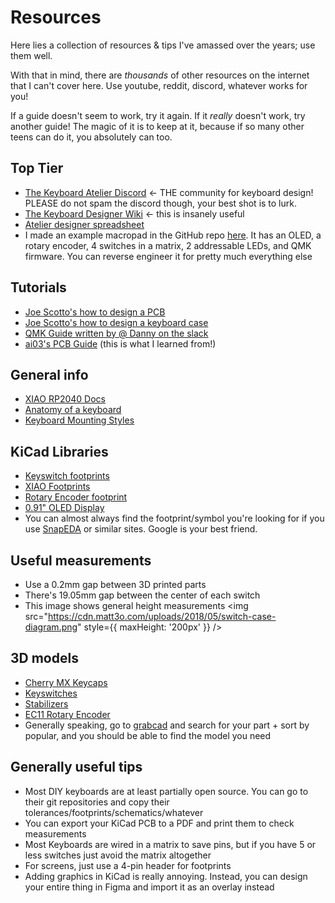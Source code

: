 # Resources
Here lies a collection of resources & tips I've amassed over the years; use them well.

With that in mind, there are *thousands* of other resources on the internet that I can't cover here. Use youtube, reddit, discord, whatever works for you!

If a guide doesn't seem to work, try it again. If it *really* doesn't work, try another guide! The magic of it is to keep at it, because if so many other teens can do it, you absolutely can too.


## Top Tier
- [The Keyboard Atelier Discord](https://kbatelier.org/) \<- THE community for keyboard design! PLEASE do not spam the discord though, your best shot is to lurk.
- [The Keyboard Designer Wiki](https://wiki.ai03.com/books) \<- this is insanely useful
- [Atelier designer spreadsheet](https://docs.google.com/spreadsheets/d/1K0jNUZzxTTMkgzo043dxc4vBEOrxNa8jVf4VHk-B27U/edit?gid=0#gid=0)
- I made an example macropad in the GitHub repo [here](https://github.com/hackclub/hackpad/tree/03a6a5542e0cffbb43e530b67994741fcccb205e/hackpads/orpheuspad).
It has an OLED, a rotary encoder, 4 switches in a matrix, 2 addressable LEDs, and QMK firmware. You can reverse engineer it for pretty much everything else

## Tutorials
- [Joe Scotto's how to design a PCB](https://www.youtube.com/watch?v=8WXpGTIbxlQ)
- [Joe Scotto's how to design a keyboard case](https://www.youtube.com/watch?v=7azQkSu0m_U)
- [QMK Guide written by @ Danny on the slack](https://docs.google.com/document/d/1JV8aVDMf2TwetxhckK0Wdf9FykIQtn7HA-_w5BLeQas/edit?usp=sharing)
- [ai03's PCB Guide](https://wiki.ai03.com/books/pcb-design) (this is what I learned from!)

## General info
- [XIAO RP2040 Docs](https://wiki.seeedstudio.com/XIAO-RP2040/)
- [Anatomy of a keyboard](https://matt3o.com/anatomy-of-a-keyboard/)
- [Keyboard Mounting Styles](https://www.keyboard.university/200-courses/keyboard-mounting-styles-4lpp7)

## KiCad Libraries
- [Keyswitch footprints](https://github.com/ai03-2725/MX_V2)
- [XIAO Footprints](https://github.com/Seeed-Studio/OPL_Kicad_Library)
- [Rotary Encoder footprint](https://kicad.github.io/footprints/Rotary_Encoder)
- [0.91" OLED Display](https://github.com/gorbachev/KiCad-SSD1306-0.91-OLED-4pin-128x32.pretty/blob/master/SSD1306-0.91-OLED-4pin-128x32.kicad_mod)
- You can almost always find the footprint/symbol you're looking for if you use [SnapEDA](https://www.snapeda.com/) or similar sites. Google is your best friend.

## Useful measurements
- Use a 0.2mm gap between 3D printed parts
- There's 19.05mm gap between the center of each switch
- This image shows general height measurements
<img src="https://cdn.matt3o.com/uploads/2018/05/switch-case-diagram.png" style={{ maxHeight: '200px' }} />

## 3D models
- [Cherry MX Keycaps](https://github.com/hineybush/CherryMX)
- [Keyswitches](https://grabcad.com/library/cherry-mx-switches-mx-1)
- [Stabilizers](https://grabcad.com/library/cherry-mx-stabilizer-mx-1)
- [EC11 Rotary Encoder](https://grabcad.com/library/rotary-encoder-17)
- Generally speaking, go to [grabcad](https://grabcad.com/library) and search for your part + sort by popular, and you should be able to find the model you need

## Generally useful tips
- Most DIY keyboards are at least partially open source.
You can go to their git repositories and copy their tolerances/footprints/schematics/whatever
- You can export your KiCad PCB to a PDF and print them to check measurements
- Most Keyboards are wired in a matrix to save pins, but if you have 5 or less switches just avoid the matrix altogether
- For screens, just use a 4-pin header for footprints
- Adding graphics in KiCad is really annoying. Instead, you can design your entire thing in Figma and import it as an overlay instead
